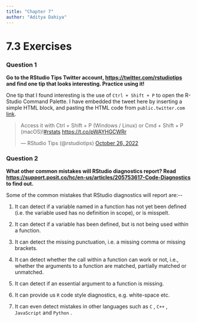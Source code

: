 ```yaml
---
title: "Chapter 7"
author: "Aditya Dahiya"
---
```


# 7.3 Exercises

### Question 1

**Go to the RStudio Tips Twitter account, <https://twitter.com/rstudiotips> and find one tip that looks interesting. Practice using it!**

One tip that I found interesting is the use of `Ctrl + Shift + P` to open the R-Studio Command Palette. I have embedded the tweet here by inserting a simple HTML block, and pasting the HTML code from `public.twitter.com` [link](https://publish.twitter.com/?query=https%3A%2F%2Ftwitter.com%2Frstudiotips%2Fstatus%2F1585380805630914561&widget=Tweet).

```{=html}
<blockquote class="twitter-tweet"><p lang="en" dir="ltr">Access it with Ctrl + Shift + P (Windows / Linux) or Cmd + Shift + P (macOS)!<a href="https://twitter.com/hashtag/rstats?src=hash&amp;ref_src=twsrc%5Etfw">#rstats</a> <a href="https://t.co/pWAYHGCWRr">https://t.co/pWAYHGCWRr</a></p>&mdash; RStudio Tips (@rstudiotips) <a href="https://twitter.com/rstudiotips/status/1585380805630914561?ref_src=twsrc%5Etfw">October 26, 2022</a></blockquote> <script async src="https://platform.twitter.com/widgets.js" charset="utf-8"></script>
```
### Question 2

**What other common mistakes will RStudio diagnostics report? Read <https://support.posit.co/hc/en-us/articles/205753617-Code-Diagnostics> to find out.**

Some of the common mistakes that RStudio diagnostics will report are:\--

1.  It can detect if a variable named in a function has not yet been defined (i.e. the variable used has no definition in scope), or is misspelt.

2.  It can detect if a variable has been defined, but is not being used within a function.

3.  It can detect the missing punctuation, i.e. a missing comma or missing brackets.

4.  It can detect whether the call within a function can work or not, i.e., whether the arguments to a function are matched, partially matched or unmatched.

5.  It can detect if an essential argument to a function is missing.

6.  It can provide us `R` code style diagnostics, e.g. white-space etc.

7.  It can even detect mistakes in other languages such as `C` , `C++` , `JavaScript` and `Python` .
